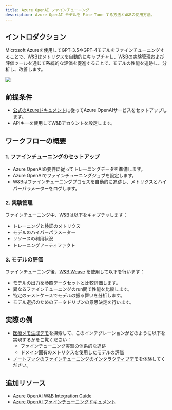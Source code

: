 ```yaml
---
title: Azure OpenAI ファインチューニング
description: Azure OpenAI モデルを Fine-Tune する方法とW&Bの使用方法。
---
```


## イントロダクション
Microsoft Azureを使用してGPT-3.5やGPT-4モデルをファインチューニングすることで、W&Bはメトリクスを自動的にキャプチャし、W&Bの実験管理および評価ツールを通じて系統的な評価を促進することで、モデルの性能を追跡し、分析し、改善します。

<Frame>
    <img src="/images/integrations/aoai_ft_plot.png"  />
</Frame>

## 前提条件
- [公式のAzureドキュメント](https://wandb.me/aoai-wb-int)に従ってAzure OpenAIサービスをセットアップします。
- APIキーを使用してW&Bアカウントを設定します。

## ワークフローの概要

### 1. ファインチューニングのセットアップ
- Azure OpenAIの要件に従ってトレーニングデータを準備します。
- Azure OpenAIでファインチューニングジョブを設定します。
- W&Bはファインチューニングプロセスを自動的に追跡し、メトリクスとハイパーパラメーターをログします。

### 2. 実験管理
ファインチューニング中、W&Bは以下をキャプチャします：
- トレーニングと検証のメトリクス
- モデルのハイパーパラメーター
- リソースの利用状況
- トレーニングアーティファクト

### 3. モデルの評価
ファインチューニング後、[W&B Weave](https://weave-docs.wandb.ai) を使用して以下を行います：
- モデルの出力を参照データセットと比較評価します。
- 異なるファインチューニングのrun間で性能を比較します。
- 特定のテストケースでモデルの振る舞いを分析します。
- モデル選択のためのデータドリブンの意思決定を行います。

## 実際の例
* [医療メモ生成デモ](https://wandb.me/aoai-ft-colab)を探索して、このインテグレーションがどのように以下を実現するかをご覧ください：
  - ファインチューニング実験の体系的な追跡
  - ドメイン固有のメトリクスを使用したモデルの評価
* [ノートブックのファインチューニングのインタラクティブデモ](https://colab.research.google.com/github/wandb/examples/blob/master/colabs/azure/azure_gpt_medical_notes.ipynb)を体験してください。

## 追加リソース
- [Azure OpenAI W&B Integration Guide](https://wandb.me/aoai-wb-int)
- [Azure OpenAI ファインチューニングドキュメント](https://learn.microsoft.com/azure/ai-services/openai/how-to/fine-tuning?tabs=turbo%2Cpython&pivots=programming-language-python)